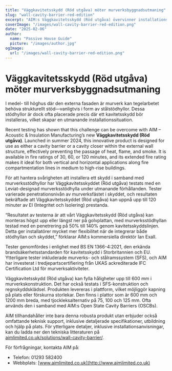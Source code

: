 ```yaml
---
title: "Väggkavitetsskydd (Röd utgåva) möter murverksbyggnadsutmaning"
slug: "wall-cavity-barrier-red-edition"
excerpt: "AIM:s Väggkavitetsskydd (Röd utgåva) övervinner installationsutmaningar genom att integreras med murverksstödhyllor samtidigt som robust brandskydd säkerställs."
coverImage: "/images/wall-cavity-barrier-red-edition.png"
date: "2025-02-06"
author:
  name: "Passive House Guide"
  picture: "/images/author.jpg"
ogImage:
  url: "/images/wall-cavity-barrier-red-edition.png"
---
```


# Väggkavitetsskydd (Röd utgåva) möter murverksbyggnadsutmaning

I medel- till höghus där den externa fasaden är murverk kan tegelarbetet behöva strukturellt stöd—vanligtvis i form av stålstödhyllor. Dessa stödhyllor är dock ofta placerade precis där ett kavitetsskydd bör installeras, vilket skapar en utmanande installationssituation.

Recent testing has shown that this challenge can be overcome with AIM – Acoustic & Insulation Manufacturing’s new **Väggkavitetsskydd (Röd utgåva)**. Launched in summer 2024, this innovative product is designed for use as either a cavity barrier or a cavity closer within the external wall structure, effectively preventing the passage of heat, flame, and smoke. It is available in fire ratings of 30, 60, or 120 minutes, and its extended fire rating makes it ideal for both vertical and horizontal applications along fire compartmentation lines in medium to high-rise buildings.

För att hantera svårigheten att installera ett skydd i samband med murverksstödhyllor har Väggkavitetsskyddet (Röd utgåva) testats med en Leviat-designad murverksstödhylla under utmanande förhållanden. Tester varierade penetrationsnivån av murverksfästet i skyddet, och resultaten bekräftade att Väggkavitetsskyddet (Röd utgåva) kan uppnå upp till 120 minuter av EI (Integritet och Isolering) prestanda.

“Resultatet av testerna är att vårt Väggkavitetsskydd (Röd utgåva) kan monteras högst upp eller längst ner på golvplattan, med murverksstödhyllan testad med en penetrering på 50% till 140% genom kavitetsskyddslinjen. Detta ger installatörer mycket mer flexibilitet när de integrerar både stödhyllan och skyddet,” förklarar AIM:s kommersiella direktör Ian Exall.

Tester genomfördes i enlighet med BS EN 1366-4:2021, den erkända brandsäkerhetsstandarden för kavitetsskydd i Storbritannien och EU. Ytterligare tester inkluderade murverks- och stålramssystem (SFS), och AIM har investerat i tredjepartscertifiering från UKAS ackrediterade IFC Certification Ltd för murverksaktiviteter.

Väggkavitetsskydd (Röd utgåva) kan fylla håligheter upp till 600 mm i murverkskonstruktion. Det har också testats i SFS-konstruktion och regnskyddsklädsel. Produkten levereras i plattform, vilket möjliggör kapning på plats eller förskurna storlekar. Den finns i plattor som är 600 mm och 1200 mm breda, med tjockleksalternativ på 75, 100 och 125 mm. Ofta används den i samband med AIM:s Open State Cavity Barriers (OSCBs).

AIM tillhandahåller inte bara denna robusta produkt utan erbjuder också omfattande teknisk support, inklusive detaljerade specifikationer, utbildning och hjälp på plats. För ytterligare detaljer, inklusive installationsanvisningar, kan du ladda ner den tekniska litteraturen på [aimlimited.co.uk/solutions/wall-cavity-barrier/](http://aimlimited.co.uk/solutions/wall-cavity-barrier/).

För förfrågningar, kontakta AIM på:

- Telefon: 01293 582400
- Webbplats: [www.aimlimited.co.uk](http://www.aimlimited.co.uk)